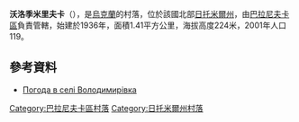 {{coord|50|22|52|N|27|35|47|E|scale:30000|display=title}}

'''沃洛季米里夫卡'''（{{lang-uk|Володимирівка}}），是[[烏克蘭|烏克蘭]]的村落，位於該國北部[[日托米爾州|日托米爾州]]，由[[巴拉尼夫卡區|巴拉尼夫卡區]]負責管轄，始建於1936年，面積1.41平方公里，海拔高度224米，2001年人口119。

==參考資料==
* [http://weather.in.ua/ua/zhitomirskaja/4465 Погода в селі Володимирівка] {{Wayback|url=http://weather.in.ua/ua/zhitomirskaja/4465 |date=20200919163550 }}

{{DEFAULTSORT:Володимирівка}}
[[Category:巴拉尼夫卡區村落|Category:巴拉尼夫卡區村落]]
[[Category:日托米爾州村落|Category:日托米爾州村落]]


{{Zhytomyr-geo-stub}}